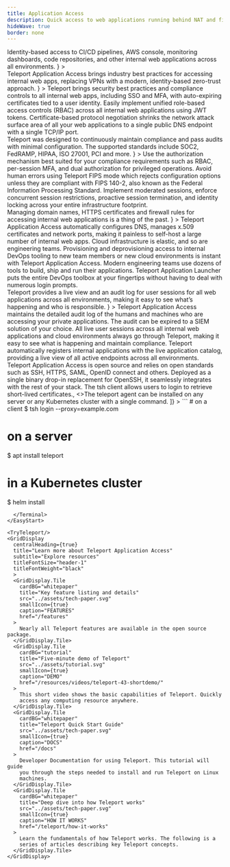 ```yaml
---
title: Application Access
description: Quick access to web applications running behind NAT and firewalls with security and compliance
hideWave: true
border: none
---
```



<Section bg="grayWave">
  <AnimationHeader
    title="Teleport Application Access"
    subtitle="Teleport Access Plane"
    description={
      <>
        Identity-based access to CI/CD pipelines, AWS console, monitoring dashboards, code repositories, and other internal web applications across all environments.
      </>
    }
  >
  <ApplicationAnimation animationType="application"/>
  </AnimationHeader>
  <AnnouncementBar />
</Section>
<Section bg="flatWhite">
  <ProductBanner
    imgPosition="right"
    title="Easily enforce security for your entire DevOps toolkit"
    subtitle="For DevSecOps"
    src="../assets/application-diagram.png"
    alt="a diagram of server architecture"
    description={
      <>
        Teleport Application Access brings industry best practices for accessing internal web apps, replacing VPNs with a modern, identity-based zero-trust approach.
      </>
      }
  >
    <ProductBanner.Item title="Single sign-on with MFA" >
      Teleport brings security best practices and compliance controls to all internal web apps, including SSO and MFA, with auto-expiring certificates tied to a user identity.
    </ProductBanner.Item>
    <ProductBanner.Item title="Unified access policy" >
      Easily implement unified role-based access controls (RBAC) across all internal web applications using JWT tokens.
    </ProductBanner.Item>
    <ProductBanner.Item title="TLS routing" >
      Certificate-based protocol negotiation shrinks the network attack surface area of all your web applications to a single public DNS endpoint with a single TCP/IP port.
    </ProductBanner.Item>
  </ProductBanner>
</Section>
<Section bg="grayWave">
  <ProductBanner
    imgPosition="left"
    title="Meet compliance requirements"
    subtitle="For compliance-minded engineers"
    src="../assets/meet_compliance_requirements@2x.png"
    alt="a diagram of server architecture"
    description={
      <>
        Teleport was designed to continuously maintain compliance and pass audits with minimal configuration. The supported standards include SOC2, FedRAMP, HIPAA, ISO 27001, PCI and more.
      </>
      }
  >
    <ProductBanner.Item title="Advanced authorization" >
      Use the authorization mechanism best suited for your compliance requirements such as RBAC, per-session MFA, and dual authorization for privileged operations.
    </ProductBanner.Item>
    <ProductBanner.Item title="FIPS mode" >
      Avoid human errors using Teleport FIPS mode which rejects configuration options unless they are compliant with FIPS 140-2, also known as the Federal Information Processing Standard.
    </ProductBanner.Item>
    <ProductBanner.Item title="Session controls" >
      Implement moderated sessions, enforce concurrent session restrictions, proactive session termination, and identity locking across your entire infrastructure footprint.
    </ProductBanner.Item>
  </ProductBanner>
</Section>
<Section bg="wavelight">
  <ProductBanner
    imgPosition="right"
    title="Reduce operational overhead of securing internal web applications"
    subtitle="For developers"
    src="../assets/laptop-application-image@2x-right-side.png"
    alt="a diagram of server architecture"
    description={
      <>
        Managing domain names, HTTPS certificates and firewall rules for accessing internal web applications is a thing of the past.
      </>
      }
  >
    <ProductBanner.Item title="Endpoint management" >
      Teleport Application Access automatically configures DNS, manages x.509 certificates and network ports, making it painless to self-host a large number of internal web apps.
    </ProductBanner.Item>
    <ProductBanner.Item title="Access provisioning" >
      Cloud infrastructure is elastic, and so are engineering teams. Provisioning and deprovisioning access to internal DevOps tooling to new team members or new cloud environments is instant with Teleport Application Access.
    </ProductBanner.Item>
    <ProductBanner.Item title="Application launcher" >
      Modern engineering teams use dozens of tools to build, ship and run their applications. Teleport Application Launcher puts the entire DevOps toolbox at your fingertips without having to deal with numerous login prompts.
    </ProductBanner.Item>
  </ProductBanner>
</Section>
<Section bg="grayWave">
  <ProductBanner
    imgPosition="left"
    title="Complete visibility into access and behavior"
    subtitle="For security professionals"
    src="../assets/session-replay.gif"
    alt="session replay with Teleport"
    description={
      <>
Teleport provides a live view and an audit log for user sessions for all web applications across  all environments, making it easy to see what’s happening and who is responsible.      </>
      }
>
    <ProductBanner.Item title="Unified audit log" >
      Teleport Application Access maintains the detailed audit log of the humans and machines who are accessing your private applications. The audit can be expired to a SIEM solution of your choice.
    </ProductBanner.Item>
    <ProductBanner.Item title="Unified session management" >
      All live user sessions across all internal web applications and cloud environments always go  through Teleport, making it easy to see what is happening and maintain compliance.
    </ProductBanner.Item>
    <ProductBanner.Item title="Live application catalog" >
      Teleport automatically registers internal applications with the live application catalog, providing a live view of all active endpoints across all environments.
    </ProductBanner.Item>
  </ProductBanner>
</Section>
<VideoBanner title="Demo Video" videoId="5Uwhp3IQMHY" />
<WorksWith title="Works with everything you have">
  Teleport Application Access is open source and relies on open standards such as SSH, HTTPS, SAML, OpenID connect and others. Deployed as a single binary drop-in replacement for OpenSSH, it seamlessly integrates with the rest of your stack.
</WorksWith>
<EasyStart
  description="Teleport is easy to deploy and use. We believe that simplicity and good user experience are key to first-class security."
  listDescription="Teleport consists of just two binaries."
  listItems={[
    <>The <span style={{color: "#512FC9", fontFamily: "Ubuntu Mono"}}>tsh</span> client allows users to login to retrieve short-lived certificates.</>,
    <>The <span style={{color: "#512FC9", fontFamily: "Ubuntu Mono"}}>teleport</span> agent can be installed on any server or any Kubernetes cluster with a single command.</>
  ]}
>
  <Terminal>
```
# on a client
$ tsh login --proxy=example.com

# on a server
$ apt install teleport

# in a Kubernetes cluster
$ helm install
```
  </Terminal>
</EasyStart>

<TryTeleport/>
<GridDisplay
  centralHeading={true}
  title="Learn more about Teleport Application Access"
  subtitle="Explore resources"
  titleFontSize="header-1"
  titleFontWeight="black"
  >
  <GridDisplay.Tile
    cardBG="whitepaper"
    title="Key feature listing and details"
    src="../assets/tech-paper.svg"
    smallIcon={true}
    caption="FEATURES"
    href="/features"
  >
    Nearly all Teleport features are available in the open source package.
  </GridDisplay.Tile>
  <GridDisplay.Tile
    cardBG="tutorial"
    title="Five-minute demo of Teleport"
    src="../assets/tutorial.svg"
    smallIcon={true}
    caption="DEMO"
    href="/resources/videos/teleport-43-shortdemo/"
  >
    This short video shows the basic capabilities of Teleport. Quickly
    access any computing resource anywhere.
  </GridDisplay.Tile>
  <GridDisplay.Tile
    cardBG="whitepaper"
    title="Teleport Quick Start Guide"
    src="../assets/tech-paper.svg"
    smallIcon={true}
    caption="DOCS"
    href="/docs"
  >
    Developer Documentation for using Teleport. This tutorial will guide
    you through the steps needed to install and run Teleport on Linux
    machines.
  </GridDisplay.Tile>
  <GridDisplay.Tile
    cardBG="whitepaper"
    title="Deep dive into how Teleport works"
    src="../assets/tech-paper.svg"
    smallIcon={true}
    caption="HOW IT WORKS"
    href="/teleport/how-it-works"
  >
    Learn the fundamentals of how Teleport works. The following is a
    series of articles describing key Teleport concepts.
  </GridDisplay.Tile>
</GridDisplay>
